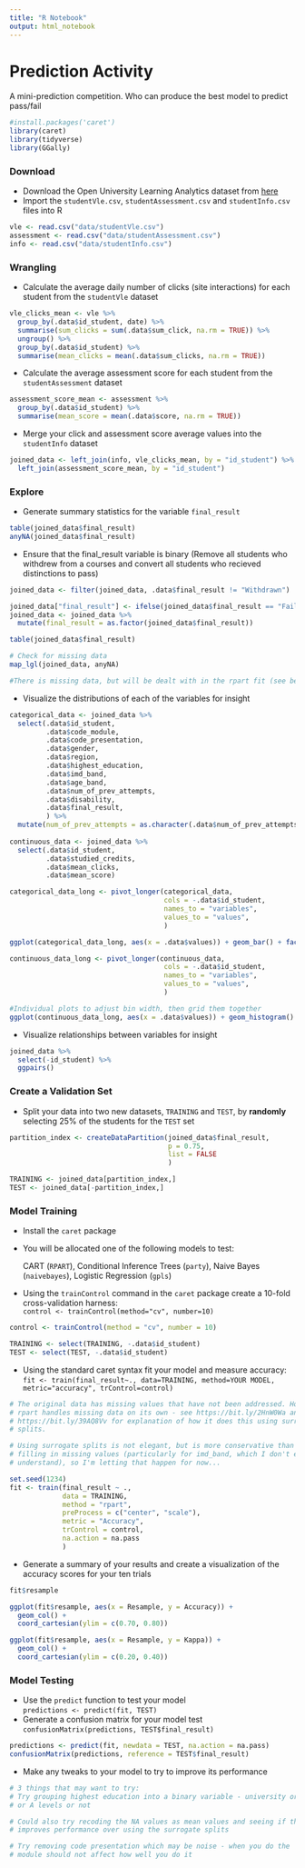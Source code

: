 ```yaml
---
title: "R Notebook"
output: html_notebook
---
```


# Prediction Activity

A mini-prediction competition. Who can produce the best model to predict pass/fail

```r
#install.packages('caret')
library(caret)
library(tidyverse)
library(GGally)
```


### Download

* Download the Open University Learning Analytics dataset from [here](https://analyse.kmi.open.ac.uk/open_dataset)
* Import the `studentVle.csv`, `studentAssessment.csv` and `studentInfo.csv` files into R

```r
vle <- read.csv("data/studentVle.csv")
assessment <- read.csv("data/studentAssessment.csv")
info <- read.csv("data/studentInfo.csv")
```


### Wrangling

* Calculate the average daily number of clicks (site interactions) for each student from the `studentVle` dataset

```r
vle_clicks_mean <- vle %>% 
  group_by(.data$id_student, date) %>% 
  summarise(sum_clicks = sum(.data$sum_click, na.rm = TRUE)) %>%
  ungroup() %>%
  group_by(.data$id_student) %>%
  summarise(mean_clicks = mean(.data$sum_clicks, na.rm = TRUE))
```


* Calculate the average assessment score for each student from the `studentAssessment` dataset

```r
assessment_score_mean <- assessment %>%
  group_by(.data$id_student) %>%
  summarise(mean_score = mean(.data$score, na.rm = TRUE))
```


* Merge your click and assessment score average values into the `studentInfo` dataset

```r
joined_data <- left_join(info, vle_clicks_mean, by = "id_student") %>%
  left_join(assessment_score_mean, by = "id_student")
```


### Explore

* Generate summary statistics for the variable `final_result`

```r
table(joined_data$final_result)
anyNA(joined_data$final_result)
```

* Ensure that the final_result variable is binary (Remove all students who withdrew from a courses and convert all students who recieved distinctions to pass)

```r
joined_data <- filter(joined_data, .data$final_result != "Withdrawn")

joined_data["final_result"] <- ifelse(joined_data$final_result == "Fail", "fail", "pass")
joined_data <- joined_data %>%
  mutate(final_result = as.factor(joined_data$final_result))

table(joined_data$final_result)
```

```r
# Check for missing data
map_lgl(joined_data, anyNA)

#There is missing data, but will be dealt with in the rpart fit (see below)
```

* Visualize the distributions of each of the variables for insight

```r
categorical_data <- joined_data %>%
  select(.data$id_student,
         .data$code_module,
         .data$code_presentation,
         .data$gender,
         .data$region,
         .data$highest_education,
         .data$imd_band,
         .data$age_band,
         .data$num_of_prev_attempts,
         .data$disability,
         .data$final_result,
         ) %>%
  mutate(num_of_prev_attempts = as.character(.data$num_of_prev_attempts))
  
continuous_data <- joined_data %>%
  select(.data$id_student,
         .data$studied_credits,
         .data$mean_clicks,
         .data$mean_score)


```

```r
categorical_data_long <- pivot_longer(categorical_data,
                                      cols = -.data$id_student,
                                      names_to = "variables",
                                      values_to = "values",
                                      )

ggplot(categorical_data_long, aes(x = .data$values)) + geom_bar() + facet_wrap(~variables, scales = "free")
```

```r
continuous_data_long <- pivot_longer(continuous_data,
                                      cols = -.data$id_student,
                                      names_to = "variables",
                                      values_to = "values",
                                      )

#Individual plots to adjust bin width, then grid them together
ggplot(continuous_data_long, aes(x = .data$values)) + geom_histogram() + facet_wrap(~variables, scales = "free", ncol = 2)

```

* Visualize relationships between variables for insight

```r
joined_data %>% 
  select(-id_student) %>%
  ggpairs()
```

### Create a Validation Set

* Split your data into two new datasets, `TRAINING` and `TEST`, by **randomly** selecting 25% of the students for the `TEST` set

```r
partition_index <- createDataPartition(joined_data$final_result,
                                       p = 0.75,
                                       list = FALSE
                                       )

TRAINING <- joined_data[partition_index,]
TEST <- joined_data[-partition_index,]
```

### Model Training

* Install the `caret` package
* You will be allocated one of the following models to test:

  CART (`RPART`), Conditional Inference Trees (`party`), Naive Bayes (`naivebayes`), Logistic Regression (`gpls`)

* Using the `trainControl` command in the `caret` package create a 10-fold cross-validation harness:   
  `control <- trainControl(method="cv", number=10)`

```r
control <- trainControl(method = "cv", number = 10)
```

```r
TRAINING <- select(TRAINING, -.data$id_student)
TEST <- select(TEST, -.data$id_student)
```


* Using the standard caret syntax fit your model and measure accuracy:  
   `fit <- train(final_result~., data=TRAINING, method=YOUR MODEL, metric="accuracy", trControl=control)`
   
```r
# The original data has missing values that have not been addressed. However,
# rpart handles missing data on its own - see https://bit.ly/2HnW0Wa and 
# https://bit.ly/39AQ8Vv for explanation of how it does this using surrogate
# splits.

# Using surrogate splits is not elegant, but is more conservative than 
# filling in missing values (particularly for imd_band, which I don't even
# understand), so I'm letting that happen for now...

set.seed(1234)
fit <- train(final_result ~ .,
             data = TRAINING,
             method = "rpart",
             preProcess = c("center", "scale"),
             metric = "Accuracy",
             trControl = control,
             na.action = na.pass
             )
```
  
* Generate a summary of your results and create a visualization of the accuracy scores for your ten trials

```r
fit$resample

ggplot(fit$resample, aes(x = Resample, y = Accuracy)) +
  geom_col() +
  coord_cartesian(ylim = c(0.70, 0.80))

ggplot(fit$resample, aes(x = Resample, y = Kappa)) +
  geom_col() +
  coord_cartesian(ylim = c(0.20, 0.40))

```

### Model Testing
* Use the `predict` function to test your model  
  `predictions <- predict(fit, TEST)`
* Generate a confusion matrix for your model test  
  `confusionMatrix(predictions, TEST$final_result)`

```r
predictions <- predict(fit, newdata = TEST, na.action = na.pass)
confusionMatrix(predictions, reference = TEST$final_result)
```


* Make any tweaks to your model to try to improve its performance

```r
# 3 things that may want to try: 
# Try grouping highest education into a binary variable - university or not,
# or A levels or not

# Could also try recoding the NA values as mean values and seeing if that
# improves performance over using the surrogate splits

# Try removing code presentation which may be noise - when you do the 
# module should not affect how well you do it
```